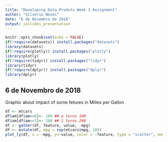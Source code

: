 ```yaml
---
title: "Developing Data Produts Week 3 Assignment"
author: "Silverio Neves"
date: "6 de Novembro de 2018"
output: ioslides_presentation
---
```


```r
knitr::opts_chunk$set(echo = FALSE)
if(!require(datasets)) install.packages("datasets")
library(datasets)
if(!require(plotly)) install.packages("plotly")
library(plotly)
if(!require(tidyr)) install.packages("tidyr")
library(tidyr)
if(!require(dplyr)) install.packages("dplyr")
library(dplyr)
```

## 6 de Novembro de 2018
Graphic about impact of some fetures in Milles per Gallon

```r
df <- mtcars
df$am[df$am==0]<- 100 ## o turns 100
df$am[df$am==1]<- 200 ## 1 turns 200
df <- gather(df, feature, value, -mpg)
df <- mutate(df, mpg = rep(mtcars$mpg, 10))
plot_ly(df, x = ~mpg, y=~value, color = ~feature, type = "scatter", mode = "markers")
```



